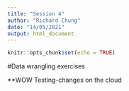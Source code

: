 ```yaml
---
title: "Session 4"
author: "Richard Chung"
date: "14/05/2021"
output: html_document
---
```


```r
knitr::opts_chunk$set(echo = TRUE)
```

#Data wrangling exercises

**WOW
Testing-changes on the cloud
